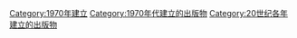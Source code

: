 {{Cat topic in year| topic=建立的出版物| year=1970}}

[[Category:1970年建立|Category:1970年建立]]
[[Category:1970年代建立的出版物|Category:1970年代建立的出版物]]
[[Category:20世纪各年建立的出版物|Category:20世纪各年建立的出版物]]